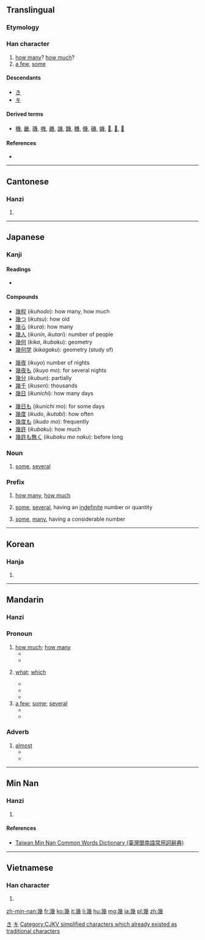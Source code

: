 {{xsee|[[几]]''' (different character in Japan)''' }}

==Translingual==

===Etymology===
{{Han compound|𢆶|t1=幺幺|戍|ls=ic}}

===Han character===
{{Han char|rn=52|rad=幺|as=09|sn=12|four=2225<sub>3</sub>|canj=女戈竹戈 (VIHI)}}

# [[how many]]? [[how much]]?
# [[a few]], [[some]]

====Descendants====
* [[き]]
* [[キ]]

====Derived terms====
* [[機]], [[畿]], [[璣]], [[嘰]], [[䟇]], [[譏]], [[饑]], [[穖]], [[僟]], [[磯]], [[蟣]], [[𦠄]], [[𧰙]], [[𧗓]]

====References====
* {{Han ref|kx=0342.140|dkj=09208|dj=0652.030|hdz=21095.080|uh=5E7E|ud=24190|bh=B458|bd=46168}}

[[Category:Han characters from which hiragana were derived|き]]
[[Category:Han characters from which katakana were derived|キ]]

----

==Cantonese==

===Hanzi===
{{yue-hanzi|jyut=[[gei1]], [[gei2]]|y=gei1, gei2|sim=几}}

# {{defn|lang=yue|sort=幺09}}

----

==Japanese==

===Kanji===
{{ja-kanji|grade=c|rs=幺09}}

====Readings====
* {{ja-readings|on=[[き]] (''ki'')|kun=[[いく]] (''iku''), [[いくつ]] ([[幾つ]], ''ikutsu''), [[いくら]] ([[幾ら]], ''ikura'')|nanori=[[い]] (''i''), [[く]] (''ku'')}}

====Compounds====
{{top3}}
* [[幾程]] (''ikuhodo''): how many, how much
* [[幾つ]] (''ikutsu''): how old
* [[幾ら]] (''ikura''): how many
* [[幾人]] (''ikunin'', ''ikutari''): number of people
* [[幾何]] (''kika'', ''ikubaku''): geometry
* [[幾何学]] (''kikagaku''): geometry (study of)
{{mid3}}
* [[幾夜]] (''ikuyo'') number of nights
* [[幾夜も]] (''ikuyo mo''): for several nights
* [[幾分]] (''ikubun''): partially
* [[幾千]] (''ikusen''): thousands
* [[幾日]] (''ikunichi''): how many days
{{mid3}}
* [[幾日も]] (''ikunichi mo''): for some days
* [[幾度]] (''ikudo'', ''ikutabi''): how often
* [[幾度も]] (''ikudo mo''): frequently
* [[幾許]] (''ikubaku''): how much
* [[幾許も無く]] (''ikubaku mo naku''): before long
{{bottom}}

===Noun===
{{ja-noun|いく}}

# [[some]], [[several]]

===Prefix===
{{ja-pos|いく|prefix}}

# [[how many]], [[how much]]
#: {{ja-usex|幾箱要りますか|いく はこ いります か|How many boxes do you want?}}
# [[some]], [[several]], having an [[indefinite]] number or quantity
#: {{ja-usex|幾千と云う人|いく せん と いう ひと|Thousands of people}}
# [[some]], [[many]], having a considerable number
#: {{ja-usex|幾日も行っていた|いく にち も いって いた|I was gone for many days}}

----

==Korean==

===Hanja===
{{ko-hanja|hangeul=기|rv=gi|mr=ki}}

# {{defn|lang=ko|sort=幺09}}

[[Category:CJKV simplified characters which already existed as traditional characters]]

----

==Mandarin==

===Hanzi===
{{cmn-hanzi|sim=几|pin=[[jǐ]] ([[ji3]]),  [[jī]] ([[ji1]])|wg=chi<sup>3</sup>, chi<sup>1</sup>}}

===Pronoun===
{{cmn-pronoun|s|sim=几|tra=幾|pin=jǐ}}

# [[how much]]; [[how many]]
#* {{zh-usex|你 要 幾 瓶？|'''How many''' bottles do you want?|link=y}}
#* {{zh-usex|你 會 說 幾 種 語言？|'''How many''' languages do you speak ?|link=y}}
# {{context|of number, time, date|lang=cmn}} [[what]]; [[which]]
#* {{zh-usex|幾 點鐘 了？|'''What''' time is it?|link=y}}
#* {{zh-usex|今天 幾 號？|'''What's''' the date today?|link=y}}
#* {{zh-usex|你 幾 號？|'''What's''' your number?|link=y}}
# [[a few]]; [[some]]; [[several]]
#* {{zh-usex|我 邊 等 邊 瀏覽 幾 本 雜誌。|I browsed through '''some''' magazines while I waited.|link=y}}
#* {{zh-usex|幾 天 后 他 將 回來。|He will is back in a '''few''' day.|link=y}}

===Adverb===
{{cmn-adv|s|sim=几|tra=幾|pin=jī}}

# [[almost]]
#* {{zh-usex|我 被 煙 嗆 得 幾 窒息。|I was '''almost''' choked by the smoke.|link=y}}
#* {{zh-usex|幾 沒 有 人 相信 他 病 了。|'''Almost''' no one believed that he was sick.|link=y}}

----

==Min Nan==

===Hanzi===
{{nan-hanzi|tlpa=[[kí]] (ki<sup>2</sup>), [[kuí]] (kui<sup>2</sup>)}}

# {{defn|lang=nan|sort=幺09}}

====References====
*[http://twblg.dict.edu.tw/holodict_new/result_detail.jsp?n_no=8349&curpage=1&sample=%E5%B9%BE&radiobutton=1&querytarget=1&limit=20&pagenum=1&rowcount=6 Taiwan Min Nan Common Words Dictionary (臺灣閩南語常用詞辭典)]

----

==Vietnamese==

===Han character===
{{vi-hantu|[[cơ]], [[kỉ]], [[ki]]|rs=幺09}}

# {{defn|lang=vi|sort=幺09}}

[[zh-min-nan:幾]]
[[fr:幾]]
[[ko:幾]]
[[it:幾]]
[[li:幾]]
[[hu:幾]]
[[mg:幾]]
[[ja:幾]]
[[pl:幾]]
[[zh:幾]]